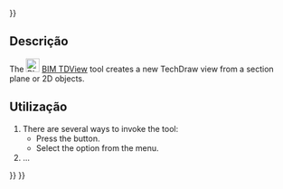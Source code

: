 <languages/>
{{UnfinishedDocu{{#translation:}}}}

<div lang="en" dir="ltr" class="mw-content-ltr">
{{Docnav
|[[BIM_TDPage|TDPage]]
|[[BIM_SetWPTop|SetWPTop]]
|[[BIM_Workbench|BIM]]
|IconR=BIM_TDPage.svg
|IconR=BIM_SetWPTop.svg
|IconC=Workbench_BIM.svg
}}
</div>

<div lang="en" dir="ltr" class="mw-content-ltr">
{{GuiCommand
|Name=BIM TDView
|MenuLocation=Annotation → Insert view
|Workbenches=[[BIM_Workbench|BIM]]
|Shortcut=
|Version=1.0
|SeeAlso=
}}
</div>

<span id="Description"></span>
== Descrição ==

<div lang="en" dir="ltr" class="mw-content-ltr">
The [[Image:BIM_TDView.svg|24px]] [[BIM_TDView|BIM TDView]] tool creates a new TechDraw view from a section plane or 2D objects.
</div>

<span id="Usage"></span>
==Utilização==

<div lang="en" dir="ltr" class="mw-content-ltr">
# There are several ways to invoke the tool:
#* Press the {{Button|[[Image:BIM_TDView.svg|16px]] [[BIM_TDView|Insert view]]}} button.
#* Select the {{MenuCommand|Annotation → [[Image:BIM_TDView.svg|16px]] Insert view}} option from the menu.
# ...
</div>


<div lang="en" dir="ltr" class="mw-content-ltr">
{{Docnav
|[[BIM_TDPage|TDPage]]
|[[BIM_SetWPTop|SetWPTop]]
|[[BIM_Workbench|BIM]]
|IconR=BIM_TDPage.svg
|IconR=BIM_SetWPTop.svg
|IconC=Workbench_BIM.svg
}}
</div>

{{BIM_Tools_navi{{#translation:}}}}
{{Userdocnavi{{#translation:}}}}
